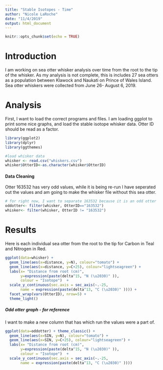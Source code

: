```yaml
---
title: "Stable Isotopes - Time"
author: "Nicole LaRoche"
date: "11/4/2019"
output: html_document
---
```


```r
knitr::opts_chunk$set(echo = TRUE)
```


# Introduction
I am working on sea otter whisker analysis over time from the root to the tip of the whisker. As my analysis is not complete, this is includes 27 sea otters as a population between Klawock and Naukati on Prince of Wales Island. Sea otter whiskers were collected from June 26- August 6, 2019. 

# Analysis

First, I want to load the correct programs and files. I am loading ggplot to print some nice graphs, and load the stable isotope whisker data. Otter ID should be read as a factor.

```r
library(ggplot2)
library(dplyr)
library(ggthemes)

#load whisker data
whisker <- read.csv("whiskers.csv")
whisker$OtterID<-as.character(whisker$OtterID)

```

#### Data Cleaning

Otter 163532 has very odd values, while it is being re-run I have seperated out the values and am going to make the whisker file without this sea otter.
```r

# for right now, I want to separate 163532 because it is an odd otter
oddotter<- filter(whisker, OtterID=="163532")
whisker<- filter(whisker, OtterID != "163532")
```


# Results 
Here is each individual sea otter from the root to the tip for Carbon in Teal and Nitrogen in Red. 

```r
ggplot(data=whisker) +
  geom_line(aes(x=distance, y=N), colour="tomato") +
  geom_line(aes(x=distance, y=C+25), colour="lightseagreen") +
  labs(x= "Distance from root (cm)", 
       y=expression(paste(delta^15, "N (\u2030)" )), 
       colour = "Isotope")  +
  scale_y_continuous(sec.axis = sec_axis(~.-25, 
       name = expression(paste(delta^13, "C (\u2030)" )))) +
  facet_wrap(vars(OtterID), nrow=5) +
  theme_light()
```

##### Odd otter graph - for reference
I want to make a new column that has which run the values were a part of. 
```r

ggplot(data=oddotter) + theme_classic() +
  geom_line(aes(x=SIN, y=N), colour="tomato") +
  geom_line(aes(x=SIN, y=C+25), colour="lightseagreen") +
  labs(x= "Distance from root (cm)", 
       y=expression(paste(delta^15, "N (\u2030)" )), 
       colour = "Isotope")  +
  scale_y_continuous(sec.axis = sec_axis(~.-25, 
       name = expression(paste(delta^13, "C (\u2030)" ))))

```

